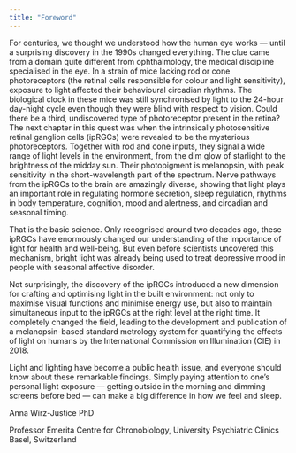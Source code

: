 ```yaml
---
title: "Foreword"
---
```


For centuries, we thought we understood how the human eye works — until a surprising discovery in the 1990s changed everything. The clue came from a domain quite different from ophthalmology, the medical discipline specialised in the eye. In a strain of mice lacking rod or cone photoreceptors (the retinal cells responsible for colour and light sensitivity), exposure to light affected their behavioural circadian rhythms. The biological clock in these mice was still synchronised by light to the 24-hour day-night cycle even though they were blind with respect to vision. Could there be a third, undiscovered type of photoreceptor present in the retina? The next chapter in this quest was when the intrinsically photosensitive retinal ganglion cells (ipRGCs) were revealed to be the mysterious photoreceptors. Together with rod and cone inputs, they signal a wide range of light levels in the environment, from the dim glow of starlight to the brightness of the midday sun. Their photopigment is melanopsin, with peak sensitivity in the short-wavelength part of the spectrum. Nerve pathways from the ipRGCs to the brain are amazingly diverse, showing that light plays an important role in regulating hormone secretion, sleep regulation, rhythms in body temperature, cognition, mood and alertness, and circadian and seasonal timing.

That is the basic science. Only recognised around two decades ago, these ipRGCs have enormously changed our understanding of the importance of light for health and well-being. But even before scientists uncovered this mechanism, bright light was already being used to treat depressive mood in people with seasonal affective disorder.

Not surprisingly, the discovery of the ipRGCs introduced a new dimension for crafting and optimising light in the built environment: not only to maximise visual functions and minimise energy use, but also to maintain simultaneous input to the ipRGCs at the right level at the right time. It completely changed the field, leading to the development and publication of a melanopsin-based standard metrology system for quantifying the effects of light on humans by the International Commission on Illumination (CIE) in 2018.

Light and lighting have become a public health issue, and everyone should know about these remarkable findings. Simply paying attention to one’s personal light exposure — getting outside in the morning and dimming screens before bed — can make a big difference in how we feel and sleep.

Anna Wirz-Justice PhD

Professor Emerita
Centre for Chronobiology, University Psychiatric Clinics Basel, Switzerland